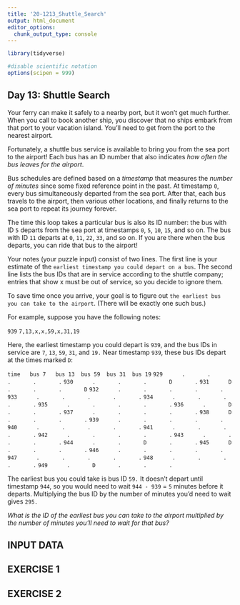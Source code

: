 ```yaml
---
title: '20-1213_Shuttle_Search'
output: html_document
editor_options: 
  chunk_output_type: console
---
```


```r
library(tidyverse)

#disable scientific notation
options(scipen = 999)
```

## Day 13: Shuttle Search

Your ferry can make it safely to a nearby port, but it won't get much further. When you call to book another ship, you discover that no ships embark from that port to your vacation island. You'll need to get from the port to the nearest airport.

Fortunately, a shuttle bus service is available to bring you from the sea port to the airport! Each bus has an ID number that also indicates *how often the bus leaves for the airport*.

Bus schedules are defined based on a *timestamp* that measures the *number of minutes* since some fixed reference point in the past. At timestamp `0`, every bus simultaneously departed from the sea port. After that, each bus travels to the airport, then various other locations, and finally returns to the sea port to repeat its journey forever.

The time this loop takes a particular bus is also its ID number: the bus with ID `5` departs from the sea port at timestamps `0`, `5`, `10`, `15`, and so on. The bus with ID `11` departs at `0`, `11`, `22`, `33`, and so on. If you are there when the bus departs, you can ride that bus to the airport!

Your notes (your puzzle input) consist of two lines. The first line is your estimate of the `earliest timestamp you could depart on a bus`. The second line lists the bus IDs that are in service according to the shuttle company; entries that show x must be out of service, so you decide to ignore them.

To save time once you arrive, your goal is to figure out `the earliest bus you can take to the airport`. (There will be exactly one such bus.)

For example, suppose you have the following notes:

`939`
`7,13,x,x,59,x,31,19`

Here, the earliest timestamp you could depart is `939`, and the bus IDs in service are `7`, `13`, `59`, `31`, and `19.` Near timestamp `939`, these bus IDs depart at the times marked `D`:

`time   bus 7   bus 13  bus 59  bus 31  bus 19`
`929      .       .       .       .       .`
`930      .       .       .       D       .`
`931      D       .       .       .       D`
`932      .       .       .       .       .`
`933      .       .       .       .       .`
`934      .       .       .       .       .`
`935      .       .       .       .       .`
`936      .       D       .       .       .`
`937      .       .       .       .       .`
`938      D       .       .       .       .`
`939      .       .       .       .       .`
`940      .       .       .       .       .`
`941      .       .       .       .       .`
`942      .       .       .       .       .`
`943      .       .       .       .       .`
`944      .       .       D       .       .`
`945      D       .       .       .       .`
`946      .       .       .       .       .`
`947      .       .       .       .       .`
`948      .       .       .       .       .`
`949      .       D       .       .       .`

The earliest bus you could take is bus ID `59.` It doesn't depart until timestamp `944`, so you would need to wait `944 - 939` = `5` minutes before it departs. Multiplying the bus ID by the number of minutes you'd need to wait gives `295.`

*What is the ID of the earliest bus you can take to the airport multiplied by the number of minutes you'll need to wait for that bus?*


## INPUT DATA



## EXERCISE 1



## EXERCISE 2

